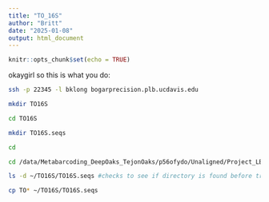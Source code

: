 ```yaml
---
title: "TO_16S"
author: "Britt"
date: "2025-01-08"
output: html_document
---
```


```r
knitr::opts_chunk$set(echo = TRUE)
```

okaygirl so this is what you do:

```bash
ssh -p 22345 -l bklong bogarprecision.plb.ucdavis.edu

mkdir TO16S

cd TO16S

mkdir TO16S.seqs

cd

cd /data/Metabarcoding_DeepOaks_TejonOaks/p56ofydo/Unaligned/Project_LBAG_TODO_LP_MP1/

ls -d ~/TO16S/TO16S.seqs #checks to see if directory is found before trying to copy

cp TO* ~/TO16S/TO16S.seqs

```

